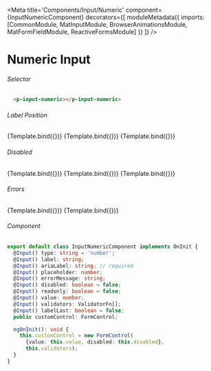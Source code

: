 
<Meta title='Components/Input/Numeric' component={InputNumericComponent}
decorators={[
  moduleMetadata({
    imports: [CommonModule,
            MatInputModule,
            BrowserAnimationsModule,
            MatFormFieldModule,
            ReactiveFormsModule]
        })
]} />

# Numeric Input


###### Selector

```html
  <p-input-numeric></p-input-numeric>
```

###### Label Position
<Canvas>
  <Story name="LabelFirst"
     args={{
         label: 'Label',
         ariaLabel: 'Label',
         value: 100,
         validators: Validators.required
     }}>
     {Template.bind({})}
   </Story>
  <Story name="LabelLast"
    args={{
       label: 'Label',
       ariaLabel: 'Label',
       value: 100,
       validators: Validators.required,
       labelLast: true
    }}>
  {Template.bind({})}
  </Story>
  <Story name="NoLabel"
    args={{
        ariaLabel: 'Label',
        value: 100,
        validators: Validators.required
    }}>
    {Template.bind({})}
  </Story>
</Canvas>

###### Disabled
<Canvas>
  <Story name="LabelFirstDisabled"
     args={{
         label: 'Label',
         ariaLabel: 'Label',
         value: 100,
         validators: Validators.required,
         disabled: true
     }}>
     {Template.bind({})}
   </Story>
  <Story name="LabelLastDisabled"
    args={{
       label: 'Label',
       ariaLabel: 'Label',
       value: 100,
       validators: Validators.required,
       labelLast: true,
       disabled: true
    }}>
  {Template.bind({})}
  </Story>
  <Story name="NoLabelDisabled"
    args={{
        ariaLabel: 'Label',
        value: 100,
        validators: Validators.required,
        disabled: true
    }}>
    {Template.bind({})}
  </Story>
</Canvas>

###### Errors
<Canvas>
  <Story name="ErrorState" height="100px"
    args={{
        label: 'Label',
        ariaLabel: 'Label',
        value: null,
        validators: Validators.required
    }}>
    {Template.bind({})}
  </Story>
  <Story name="ErrorMessage"
      args={{
          label: 'Label',
          ariaLabel: 'Label',
          value: null,
          validators: Validators.required,
          errorMessage: 'Validation text'
      }}>
      {Template.bind({})}
    </Story>
</Canvas>

###### Component
```ts
export default class InputNumericComponent implements OnInit {
  @Input() type: string = 'number';
  @Input() label: string;
  @Input() ariaLabel: string; // required
  @Input() placeholder: number;
  @Input() errorMessage: string;
  @Input() disabled: boolean = false;
  @Input() readonly: boolean = false;
  @Input() value: number;
  @Input() validators: ValidatorFn[];
  @Input() labelLast: boolean = false;
  public customControl: FormControl;

  ngOnInit(): void {
    this.customControl = new FormControl(
      {value: this.value, disabled: this.disabled},
      this.validators);
  }
}
```


